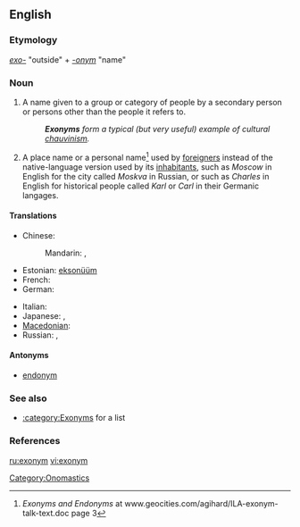 ==English==

===Etymology===
''[[exo-]]'' "outside" + ''[[-onym]]'' "name"

===Noun===
{{wikipedia}}
{{en-noun}}

# A name given to a group or category of people by a secondary person or persons other than the people it refers to. 
#: '''''Exonyms''' form a typical (but very useful) example of cultural [[chauvinism]].''
# A place name or a personal name<ref>''Exonyms and Endonyms'' at www.geocities.com/agihard/ILA-exonym-talk-text.doc page 3</ref> used by [[foreigner]]s instead of the native-language version used by its [[inhabitants]], such as ''Moscow'' in English for the city called ''Moskva'' in Russian, or such as ''Charles'' in English for historical people called ''Karl'' or ''Carl'' in their Germanic langages.

====Translations====
{{trans-top|a name given to a group or category of people or historical persons by a secondary person or persons other than the people it refers to}}
* Chinese:
*: Mandarin: {{t|cmn|外來地名|sc=Hani}},  {{t|cmn|外来地名|tr=wàilái dìmíng|sc=Hani}}
* Estonian: [[eksonüüm]]
* French: {{t+|fr|exonyme|m}}
* German: {{t|de|Exonym|n}}
{{trans-mid}}
* Italian: {{t-|it|esonimo|m}}
* Japanese: {{t|ja|外名|tr=がいめい, gaimei}},  {{t|ja|エクソニム|tr=ekusonimu}}
* [[Macedonian]]: {{t|mk|егзоним|m|tr=egzoním|xs=Macedonian}}
* Russian: {{t|ru|экзоним|m|tr=ekzónim}},  {{t|ru|иноназвание|n|tr=inonazvánije}}
{{trans-bottom}}

====Antonyms====
* [[endonym]]

===See also===
* [[:category:Exonyms]] for a list
===References===
<references/>
[[Category:Onomastics]]

[[ru:exonym]]
[[vi:exonym]]